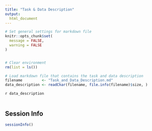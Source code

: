 ```yaml
---
title: "Task & Data Description"
output: 
  html_document
---
```


<!-- Set general settings -->

```r

# Set general settings for markdown file
knitr::opts_chunk$set(
  message = FALSE,
  warning = FALSE
)


# Clear environment
rm(list = ls())
```

<!-- Load Task_and_Data_Description.md file containing task and data description -->

```r

# Load markdown file that contains the task and data description
filename         <- "Task_and_Data_Description.md"
data_description <- readChar(filename, file.info(filename)$size, )
```

`r data_description`
<br><br>

## Session Info

```r

sessionInfo()
```
